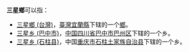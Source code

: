 '''三星鄉'''可以指：
* [[三星鄉_(台灣)|三星鄉 (台灣)]]，[[臺灣|臺灣]][[宜蘭縣|宜蘭縣]]下辖的一个[[鄉|鄉]]。
* [[三星乡_(巴中市)|三星乡 (巴中市)]]，[[中国|中国]][[四川省|四川省]][[巴中市|巴中市]][[巴州区|巴州区]]下辖的一个乡。
* [[三星乡_(石柱县)|三星乡 (石柱县)]]，中国[[重庆市|重庆市]][[石柱土家族自治县|石柱土家族自治县]]下辖的一个乡。
{{disambig|S三星鄉|Cat=三字中国乡名消歧義}}